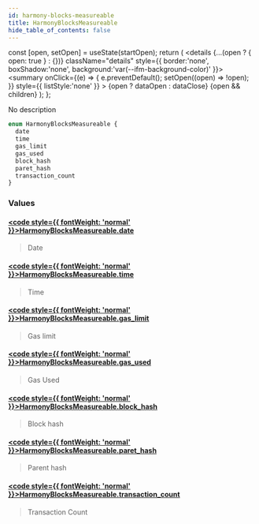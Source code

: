 ```yaml
---
id: harmony-blocks-measureable
title: HarmonyBlocksMeasureable
hide_table_of_contents: false
---
```







  const [open, setOpen] = useState(startOpen);
  return (
    <details {...(open ? { open: true } : {})} className="details" style={{ border:'none', boxShadow:'none', background:'var(--ifm-background-color)' }}>
      <summary
        onClick={(e) => {
          e.preventDefault();
          setOpen((open) => !open);
        }}
        style={{ listStyle:'none' }}
      >
      {open ? dataOpen : dataClose}
      </summary>
      {open && children}
    </details>
  );
};








No description


```graphql
enum HarmonyBlocksMeasureable {
  date
  time
  gas_limit
  gas_used
  block_hash
  paret_hash
  transaction_count
}
```




### Values

#### [<code style={{ fontWeight: 'normal' }}>HarmonyBlocksMeasureable.<b>date</b></code>](#)  
> 
> 
> Date
> 

#### [<code style={{ fontWeight: 'normal' }}>HarmonyBlocksMeasureable.<b>time</b></code>](#)  
> 
> 
> Time
> 

#### [<code style={{ fontWeight: 'normal' }}>HarmonyBlocksMeasureable.<b>gas_limit</b></code>](#)  
> 
> 
> Gas limit
> 

#### [<code style={{ fontWeight: 'normal' }}>HarmonyBlocksMeasureable.<b>gas_used</b></code>](#)  
> 
> 
> Gas Used
> 

#### [<code style={{ fontWeight: 'normal' }}>HarmonyBlocksMeasureable.<b>block_hash</b></code>](#)  
> 
> 
> Block hash
> 

#### [<code style={{ fontWeight: 'normal' }}>HarmonyBlocksMeasureable.<b>paret_hash</b></code>](#)  
> 
> 
> Parent hash
> 

#### [<code style={{ fontWeight: 'normal' }}>HarmonyBlocksMeasureable.<b>transaction_count</b></code>](#)  
> 
> 
> Transaction Count
> 



